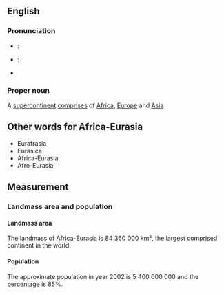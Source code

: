 ==English==
===Pronunciation===
*{{italbrac|[[RP]]}}: {{IPA|/ˈjʊərəp/}}
*{{italbrac|US}}: {{IPA|/ˈjʊrəp/}}
*{{audio|en-us-Europe.ogg|Audio (US)}}

===Proper noun===
A [[supercontinent]] [[comprises]] of [[Africa]], [[Europe]] and [[Asia]]

==Other words for Africa-Eurasia==
*Eurafrasia
*Eurasica
*Africa-Eurasia
*Afro-Eurasia

==Measurement==
===Landmass area and population===
====Landmass area====
The [[landmass]] of Africa-Eurasia is 84 360 000 km², the largest comprised continent in the world.

====Population====
The approximate population in year 2002 is 5 400 000 000 and the [[percentage]] is 85%.